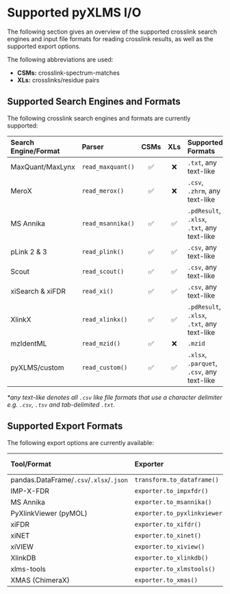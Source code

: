# Supported pyXLMS I/O

The following section gives an overview of the supported crosslink search engines
and input file formats for reading crosslink results, as well as the supported export options.

The following abbreviations are used:
- **CSMs:** crosslink-spectrum-matches
- **XLs:** crosslinks/residue pairs

## Supported Search Engines and Formats

The following crosslink search engines and formats are currently supported:

| Search Engine/Format | Parser            | CSMs | XLs | Supported Formats                           | API Docs |
|:---------------------|:------------------|:----:|:---:|:--------------------------------------------|:---------|
| MaxQuant/MaxLynx     | `read_maxquant()` | ✅  | ❌  | `.txt`, any text-like                       | [link](https://hgb-bin-proteomics.github.io/pyXLMS/pyXLMS.parser.html#pyXLMS.parser.parser_xldbse_maxquant.read_maxquant) |
| MeroX                | `read_merox()`    | ✅  | ❌  | `.csv`, `.zhrm`, any text-like              | [link](https://hgb-bin-proteomics.github.io/pyXLMS/pyXLMS.parser.html#pyXLMS.parser.parser_xldbse_merox.read_merox) |
| MS Annika            | `read_msannika()` | ✅  | ✅  | `.pdResult`, `.xlsx`, `.txt`, any text-like | [link](https://hgb-bin-proteomics.github.io/pyXLMS/pyXLMS.parser.html#pyXLMS.parser.parser_xldbse_msannika.read_msannika) |
| pLink 2 & 3          | `read_plink()`    | ✅  | ✅  | `.csv`, any text-like                       | [link](https://hgb-bin-proteomics.github.io/pyXLMS/pyXLMS.parser.html#pyXLMS.parser.parser_xldbse_plink.read_plink) |
| Scout                | `read_scout()`    | ✅  | ✅  | `.csv`, any text-like                       | [link](https://hgb-bin-proteomics.github.io/pyXLMS/pyXLMS.parser.html#pyXLMS.parser.parser_xldbse_scout.read_scout) |
| xiSearch & xiFDR     | `read_xi()`       | ✅  | ✅  | `.csv`, any text-like                       | [link](https://hgb-bin-proteomics.github.io/pyXLMS/pyXLMS.parser.html#pyXLMS.parser.parser_xldbse_xi.read_xi) |
| XlinkX               | `read_xlinkx()`   | ✅  | ✅  | `.pdResult`, `.xlsx`, `.txt`, any text-like | [link](https://hgb-bin-proteomics.github.io/pyXLMS/pyXLMS.parser.html#pyXLMS.parser.parser_xldbse_xlinkx.read_xlinkx) |
| mzIdentML            | `read_mzid()`     | ✅  | ❌  | `.mzid`                                     | [link](https://hgb-bin-proteomics.github.io/pyXLMS/pyXLMS.parser.html#pyXLMS.parser.parser_xldbse_mzid.read_mzid) |
| pyXLMS/custom        | `read_custom()`   | ✅  | ✅  | `.xlsx`, `.parquet`, `.csv`, any text-like  | [link](https://hgb-bin-proteomics.github.io/pyXLMS/pyXLMS.parser.html#pyXLMS.parser.parser_xldbse_custom.read_custom) |

_\*any text-like denotes all `.csv` like file formats that use a character delimiter e.g. `.csv`, `.tsv` and tab-delimited `.txt`._

## Supported Export Formats

The following export options are currently available:

| Tool/Format                             | Exporter                      | CSMs | XLs | API Docs | Tool Link |
|:----------------------------------------|:------------------------------|:----:|:---:|:---------|:----------|
| pandas.DataFrame/`.csv`/`.xlsx`/`.json` | `transform.to_dataframe()`    | ✅  | ✅  | [link](https://hgb-bin-proteomics.github.io/pyXLMS/pyXLMS.transform.html#pyXLMS.transform.to_dataframe.to_dataframe) |   |
| IMP-X-FDR                               | `exporter.to_impxfdr()`       | ✅  | ✅  | [link](https://hgb-bin-proteomics.github.io/pyXLMS/pyXLMS.exporter.html#pyXLMS.exporter.to_impxfdr.to_impxfdr) | [link](https://github.com/vbc-proteomics-org/imp-x-fdr) |
| MS Annika                               | `exporter.to_msannika()`      | ✅  | ✅  | [link](https://hgb-bin-proteomics.github.io/pyXLMS/pyXLMS.exporter.html#pyXLMS.exporter.to_msannika.to_msannika) | [link](https://github.com/hgb-bin-proteomics/MSAnnika) |
| PyXlinkViewer (pyMOL)                   | `exporter.to_pyxlinkviewer()` | ❌  | ✅  | [link](https://hgb-bin-proteomics.github.io/pyXLMS/pyXLMS.exporter.html#pyXLMS.exporter.to_pyxlinkviewer.to_pyxlinkviewer) | [link](https://github.com/BobSchiffrin/PyXlinkViewer) |
| xiFDR                                   | `exporter.to_xifdr()`         | ✅  | ❌  | [link](https://hgb-bin-proteomics.github.io/pyXLMS/pyXLMS.exporter.html#pyXLMS.exporter.to_xifdr.to_xifdr) | [link](https://www.rappsilberlab.org/software/xifdr/) |
| xiNET                                   | `exporter.to_xinet()`         | ❌  | ✅  | [link](https://hgb-bin-proteomics.github.io/pyXLMS/pyXLMS.exporter.html#pyXLMS.exporter.to_xinet.to_xinet) | [link](https://crosslinkviewer.org/index.php) |
| xiVIEW                                  | `exporter.to_xiview()`        | ❌  | ✅  | [link](https://hgb-bin-proteomics.github.io/pyXLMS/pyXLMS.exporter.html#pyXLMS.exporter.to_xiview.to_xiview) | [link](https://www.xiview.org/index.php) |
| XlinkDB                                 | `exporter.to_xlinkdb()`       | ❌  | ✅  | [link](https://hgb-bin-proteomics.github.io/pyXLMS/pyXLMS.exporter.html#pyXLMS.exporter.to_xlinkdb.to_xlinkdb) | [link](https://xlinkdb.gs.washington.edu/xlinkdb/) |
| xlms-tools                              | `exporter.to_xlmstools()`     | ❌  | ✅  | [link](https://hgb-bin-proteomics.github.io/pyXLMS/pyXLMS.exporter.html#pyXLMS.exporter.to_xlmstools.to_xlmstools) | [link](https://gitlab.com/topf-lab/xlms-tools) |
| XMAS (ChimeraX)                         | `exporter.to_xmas()`          | ❌  | ✅  | [link](https://hgb-bin-proteomics.github.io/pyXLMS/pyXLMS.exporter.html#pyXLMS.exporter.to_xmas.to_xmas) | [link](https://github.com/ScheltemaLab/ChimeraX_XMAS_bundle) |
